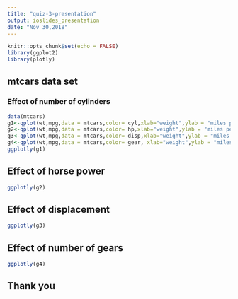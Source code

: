 ```yaml
---
title: "quiz-3-presentation"
output: ioslides_presentation
date: "Nov 30,2018"
---
```


```r
knitr::opts_chunk$set(echo = FALSE)
library(ggplot2)
library(plotly)
```

## mtcars data set
### Effect of number of cylinders
```r
data(mtcars)
g1<-qplot(wt,mpg,data = mtcars,color= cyl,xlab="weight",ylab = "miles per gallon")
g2<-qplot(wt,mpg,data = mtcars,color= hp,xlab="weight",ylab = "miles per gallon")
g3<-qplot(wt,mpg,data = mtcars,color= disp,xlab="weight",ylab = "miles per gallon")
g4<-qplot(wt,mpg,data = mtcars,color= gear, xlab="weight",ylab = "miles per gallon")
ggplotly(g1)
```



## Effect of horse power
```r
ggplotly(g2)
```

## Effect of displacement
```r
ggplotly(g3)
```

## Effect of number of gears
```r
ggplotly(g4)
```


## Thank you


